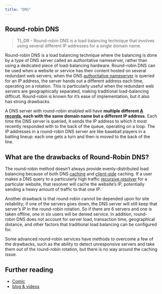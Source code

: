 ```yaml
---
title: "DNS"
---
```



## Round-robin DNS

> TL;DR - Round-robin DNS is a load balancing technique that involves using several different IP addresses for a single domain name.


Round-robin DNS is a load balancing technique where the balancing is done by a type of DNS server called an authoritative nameserver, rather than using a dedicated piece of load-balancing hardware. Round-robin DNS can be used when a website or service has their content hosted on several redundant web servers; when the DNS [authoritative nameserver](https://www.cloudflare.com/learning/dns/dns-server-types#authoritative-nameserver) is queried for an IP address, the server hands out a different address each time, operating on a rotation. This is particularly useful when the redundant web servers are geographically separated, making traditional load-balancing difficult. Round-robin is known for it’s ease of implementation, but it also has strong drawbacks.

A DNS server with round-robin enabled will have **multiple different [A records](https://www.cloudflare.com/learning/dns/dns-records/dns-a-record/), each with the same domain name but a different IP address**. Each time the DNS server is queried, it sends the IP address to which it most recently responded with to the back of the queue, operating on a loop. The IP addresses in a round-robin DNS server are like baseball players in a batting lineup: each one gets a turn and then is moved to the back of the line.


## What are the drawbacks of Round-Robin DNS?

The round-robin method doesn’t always provide evenly-distributed load balancing because of both DNS [caching](https://www.cloudflare.com/learning/cdn/what-is-caching/) and [client-side](https://www.cloudflare.com/learning/serverless/glossary/client-side-vs-server-side/) caching. If a user makes a DNS query to a particularly high traffic [recursive resolver](https://www.cloudflare.com/learning/dns/dns-server-types#recursive-resolver) for a particular website, that resolver will cache the website’s IP, potentially sending a heavy amount of traffic to that one IP.

Another drawback is that round-robin cannot be depended upon for site reliability; if one of the servers goes down, the DNS server will still keep that server’s IP in the round-robin rotation. So if there are 6 servers and one is taken offline, one in six users will be denied service. In addition, round-robin DNS does not account for server load, transaction time, geographical distance, and other factors that traditional load balancing can be configured for.

Some advanced round-robin services have methods to overcome a few of the drawbacks, such as the ability to detect unresponsive servers and take them out of the round-robin rotation, but there is no way around the caching issue. 

## Further reading

- [Comic](https://howdns.works/ep2/)
- [blog & videos](https://www.oracle.com/cloud/networking/dns/)
